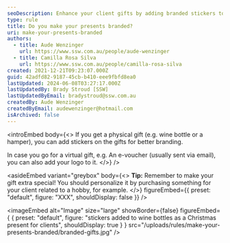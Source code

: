 ```yaml
---
seoDescription: Enhance your client gifts by adding branded stickers to physical presents or incorporating your logo into virtual e-vouchers for a personalized touch.
type: rule
title: Do you make your presents branded?
uri: make-your-presents-branded
authors:
  - title: Aude Wenzinger
    url: https://www.ssw.com.au/people/aude-wenzinger
  - title: Camilla Rosa Silva
    url: https://www.ssw.com.au/people/camilla-rosa-silva
created: 2021-12-21T09:23:07.000Z
guid: 42adfd82-9187-45cb-b410-eee9fbfd8ea0
lastUpdated: 2024-06-08T03:27:17.000Z
lastUpdatedBy: Brady Stroud [SSW]
lastUpdatedByEmail: bradystroud@ssw.com.au
createdBy: Aude Wenzinger
createdByEmail: audewenzinger@hotmail.com
isArchived: false
---
```


<introEmbed
  body={<>
If you get a physical gift (e.g. wine bottle or a hamper), you can add stickers on the gifts for better branding.

In case you go for a virtual gift, e.g. An e-voucher (usually sent via email), you can also add your logo to it.
  </>}
/>

<asideEmbed
  variant="greybox"
  body={<>
    **Tip:** Remember to make your gift extra special! You should personalize it by purchasing something for your client related to a hobby, for example.
  </>}
  figureEmbed={{
    preset: "default",
    figure: "XXX",
    shouldDisplay: false
  }}
/>



<imageEmbed
  alt="Image"
  size="large"
  showBorder={false}
  figureEmbed={ {
    preset: "default",
    figure: "stickers added to wine bottles as a Christmas present for clients",
    shouldDisplay: true
  } }
  src="/uploads/rules/make-your-presents-branded/branded-gifts.jpg"
/>
